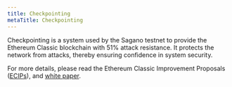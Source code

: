 ```yaml
---
title: Checkpointing
metaTitle: Checkpointing
---
```


Checkpointing is a system used by the Sagano testnet to provide the Ethereum Classic blockchain with 51% attack resistance. It protects the network from attacks, thereby ensuring confidence in system security. 

For more details, please read the Ethereum Classic Improvement Proposals ([ECIPs](https://github.com/ethereumclassic/ECIPs/blob/master/_specs/ecip-1097.md)), and [white paper](https://dimkarakostas.com/checkpointed_blockchains.pdf).

